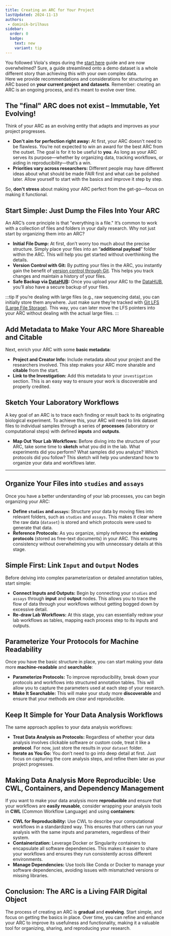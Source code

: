 ```yaml
---
title: Creating an ARC for Your Project
lastUpdated: 2024-11-13
authors:
 - dominik-brilhaus
sidebar:
  order: 0
  badge:
    text: new
    variant: tip
---
```


You followed Viola's steps during the [start here](/nfdi4plants.knowledgebase/start-here/) guide and are now overwhelmed? Sure, a guide streamlined onto a demo dataset is a whole different story than achieving this with your own complex data.  
Here we provide recommendations and considerations for structuring an ARC based on **your current project and datasets**. Remember: creating an ARC is an ongoing process, and it’s meant to evolve over time.


## The "final" ARC does not exist – Immutable, Yet Evolving!

Think of your ARC as an evolving entity that adapts and improves as your project progresses.

- **Don't aim for perfection right away:** At first, your ARC doesn't need to be flawless. You’re not expected to win an award for the best ARC from the outset. The goal is for it to be useful to **you**. As long as your ARC serves its purpose—whether by organizing data, tracking workflows, or aiding in reproducibility—that’s a win.
- **Priorities vary across researchers:** Different people may have different ideas about what should be made FAIR first and what can be polished later. Allow yourself to start with the basics and improve it step by step.

So, **don't stress** about making your ARC perfect from the get-go—focus on making it functional.

## Start Simple: Just Dump the Files Into Your ARC

An ARC’s core principle is that "everything is a file." It’s common to work with a collection of files and folders in your daily research. Why not just start by organizing them into an ARC?

- **Initial File Dump:** At first, don’t worry too much about the precise structure. Simply place your files into an “**additional payload**” folder within the ARC. This will help you get started without overthinking the details.
- **Version Control with Git:** By putting your files in the ARC, you instantly gain the benefit of [version control through Git](/nfdi4plants.knowledgebase/fundamentals/version-control-git). This helps you track changes and maintain a history of your files.
- **Safe Backup via [DataHUB](/nfdi4plants.knowledgebase/datahub):** Once you upload your ARC to the [DataHUB](/nfdi4plants.knowledgebase/datahub), you’ll also have a secure backup of your files.

:::tip
If you’re dealing with large files (e.g., raw sequencing data), you can initially store them anywhere. Just make sure they’re tracked with [Git LFS (Large File Storage)](/nfdi4plants.knowledgebase/git/git-lfs.mdx). This way, you can later move the LFS pointers into your ARC without dealing with the actual large files.
:::

## Add Metadata to Make Your ARC More Shareable and Citable

Next, enrich your ARC with some **basic metadata**:

- **Project and Creator Info:** Include metadata about your project and the researchers involved. This step makes your ARC more sharable and **citable** from the start.
- **Link to the Investigation:** Add this metadata to your `investigation` section. This is an easy way to ensure your work is discoverable and properly credited.

## Sketch Your Laboratory Workflows

A key goal of an ARC is to trace each finding or result back to its originating biological experiment. To achieve this, your ARC will need to link dataset files to individual samples through a series of **processes** (laboratory or computational steps) with defined **inputs** and **outputs**.

- **Map Out Your Lab Workflows:** Before diving into the structure of your ARC, take some time to **sketch** what you did in the lab. What experiments did you perform? What samples did you analyze? Which protocols did you follow? This sketch will help you understand how to organize your data and workflows later.

---

## Organize Your Files into `studies` and `assays`

Once you have a better understanding of your lab processes, you can begin organizing your ARC:

- **Define `studies` and `assays`:** Structure your data by moving files into relevant folders, such as `studies` and `assays`. This makes it clear where the raw data (`dataset`) is stored and which protocols were used to generate that data.
- **Reference Protocols:** As you organize, simply reference the **existing protocols** (stored as free-text documents) in your ARC. This ensures consistency without overwhelming you with unnecessary details at this stage.

## Simple First: Link `Input` and `Output` Nodes

Before delving into complex parameterization or detailed annotation tables, start simple:

- **Connect Inputs and Outputs:** Begin by connecting your `studies` and `assays` through **input** and **output** nodes. This allows you to trace the flow of data through your workflows without getting bogged down by excessive detail.
- **Re-draw Lab Workflows:** At this stage, you can essentially redraw your lab workflows as tables, mapping each process step to its inputs and outputs.

## Parameterize Your Protocols for Machine Readability

Once you have the basic structure in place, you can start making your data more **machine-readable** and **searchable**:

- **Parameterize Protocols:** To improve reproducibility, break down your protocols and workflows into structured annotation tables. This will allow you to capture the parameters used at each step of your research.
- **Make It Searchable:** This will make your study more **discoverable** and ensure that your methods are clear and reproducible.

## Keep It Simple for Your Data Analysis Workflows

The same approach applies to your data analysis workflows:

- **Treat Data Analysis as Protocols:** Regardless of whether your data analysis involves clickable software or custom code, treat it like a **protocol**. For now, just store the results in your `dataset` folder. 
- **Iterate as You Go:** You don’t need to go into deep detail at first. Just focus on capturing the core analysis steps, and refine them later as your project progresses.

## Making Data Analysis More Reproducible: Use CWL, Containers, and Dependency Management

If you want to make your data analysis more **reproducible** and ensure that your workflows are **easily reusable**, consider wrapping your analysis tools in **CWL** (Common Workflow Language) and using **containers**:

- **CWL for Reproducibility:** Use CWL to describe your computational workflows in a standardized way. This ensures that others can run your analysis with the same inputs and parameters, regardless of their system.
- **Containerization:** Leverage Docker or Singularity containers to encapsulate all software dependencies. This makes it easier to share your workflows and ensures they run consistently across different environments.
- **Manage Dependencies:** Use tools like Conda or Docker to manage your software dependencies, avoiding issues with mismatched versions or missing libraries.

## **Conclusion: The ARC is a Living FAIR Digital Object**

The process of creating an ARC is **gradual** and **evolving**. Start simple, and focus on getting the basics in place. Over time, you can refine and enhance your ARC to improve its usefulness and functionality, making it a valuable tool for organizing, sharing, and reproducing your research.
